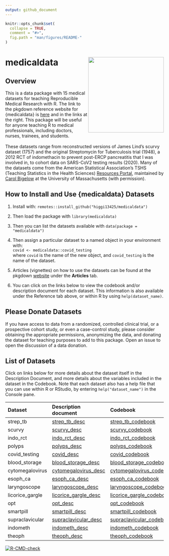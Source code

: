 ```yaml
---
output: github_document
---
```


<!-- README.md is generated from README.Rmd. Please edit that file -->

```r
knitr::opts_chunk$set(
  collapse = TRUE,
  comment = "#>",
  fig.path = "man/figures/README-"
)
```

# medicaldata <img src='man/figures/hex-medicaldata.png' align="right" height="240">

## Overview

This is a data package with 15 medical datasets for teaching Reproducible Medical Research with R. The link to the pkgdown reference website for {medicaldata} is [here](https://higgi13425.github.io/medicaldata/) and in the links at the right. This package will be useful for anyone teaching R to medical professionals, including doctors, nurses, trainees, and students. <br> <br>
These datasets range from reconstructed versions of James Lind's scurvy dataset (1757) and the original Streptomycin for Tuberculosis trial (1948), a 2012 RCT of indomethacin to prevent post-ERCP pancreatitis that I was involved in, to cohort data on SARS-CoV2 testing results (2020). Many of the datasets come from the American Statistical Association's TSHS (Teaching Statistics in the Health Sciences) [Resources Portal](https://www.causeweb.org/tshs/category/dataset/), maintained by [Carol Bigelow](https://www.umass.edu/sphhs/person/carol-bigelow) at the University of Massachusetts (with permission).

## How to Install and Use {medicaldata} Datasets
1. Install with: `remotes::install_github("higgi13425/medicaldata")`     
2. Then load the package with `library(medicaldata)`    
3. Then you can list the datasets available with `data(package = "medicaldata")`    

4. Then assign a particular dataset to a named object in your environment with: <br>
`covid <- medicaldata::covid_testing` <br>
where `covid` is the name of the new object,
and `covid_testing` is the name of the dataset.<br>

5. Articles (vignettes) on how to use the datasets can be found at the pkgdown [website](https://higgi13425.github.io/medicaldata/) under the **Articles** tab.

6. You can click on the links below to view the codebook and/or description document for each dataset. This information is also available under the Reference tab above, or within R by using `help(dataset_name)`. <br>

## Please Donate Datasets
If you have access to data from a randomized, controlled clinical trial, or a prospective cohort study, or even a case-control study, please consider obtaining the appropriate permissions, anonymizing the data, and donating the dataset for teaching purposes to add to this package. Open an issue to open the discussion of a data donation.

## List of Datasets
Click on links below for more details about the dataset itself in the Description Document, and more details about the variables included in the dataset in the Codebook. Note that each dataset also has a help file that you can use within R or RStudio, by entering `help("dataset_name")` in the Console pane.

| Dataset         | Description document                | Codebook    |
|:----------------|:-------------------------|:-------------------------|
|strep_tb|[strep_tb_desc](https://htmlpreview.github.io/?https://github.com/higgi13425/medicaldata/blob/master/man/description_docs/strep_tb_desc.html)  | [strep_tb_codebook](https://htmlpreview.github.io/?https://github.com/higgi13425/medicaldata/blob/master/man/codebooks/strep_tb_codebook.html)|
|scurvy|[scurvy_desc](https://htmlpreview.github.io/?https://github.com/higgi13425/medicaldata/blob/master/man/description_docs/scurvy_desc.html)   |  [scurvy_codebook](https://htmlpreview.github.io/?https://github.com/higgi13425/medicaldata/blob/master/man/codebooks/scurvy_codebook.html)|
|indo_rct|[indo_rct_desc](https://htmlpreview.github.io/?https://github.com/higgi13425/medicaldata/blob/master/man/description_docs/indo_rct_desc.html)   |  [indo_rct_codebook](https://htmlpreview.github.io/?https://github.com/higgi13425/medicaldata/blob/master/man/codebooks/indo_rct_codebook.html)|
|polyps|[polyps_desc](https://htmlpreview.github.io/?https://github.com/higgi13425/medicaldata/blob/master/man/description_docs/polyps_desc.html)|  [polyps_codebook](https://htmlpreview.github.io/?https://github.com/higgi13425/medicaldata/blob/master/man/codebooks/polyps_codebook.html)|
| covid_testing    |   [covid_desc](https://htmlpreview.github.io/?https://github.com/higgi13425/medicaldata/blob/master/man/description_docs/covid_desc.html)    | [covid_codebook](https://htmlpreview.github.io/?https://github.com/higgi13425/medicaldata/blob/master/man/codebooks/covid_testing_codebook.html)|
| blood_storage   | [blood_storage_desc](https://www.causeweb.org/tshs/datasets/Blood%20Storage%20Dataset%20Introduction.pdf)  |  [blood_storage_codebook](https://www.causeweb.org/tshs/datasets/Blood%20Storage%20Data%20Dictionary.pdf) |
| cytomegalovirus | [cytomegalovirus_desc](https://www.causeweb.org/tshs/datasets/Cytomegalovirus%20Dataset%20Introduction.pdf) |   [cytomegalovirus_codebook](https://www.causeweb.org/tshs/datasets/Cytomegalovirus%20Data%20Dictionary.pdf)|
| esoph_ca| [esoph_ca_desc](https://htmlpreview.github.io/?https://github.com/higgi13425/medicaldata/blob/master/man/description_docs/esoph_ca_desc.html) |  [esoph_ca_codebook](https://htmlpreview.github.io/?https://github.com/higgi13425/medicaldata/blob/master/man/codebooks/esoph_ca_codebook.html)|
| laryngoscope    | [laryngoscope_desc](https://www.causeweb.org/tshs/datasets/Laryngoscope%20Dataset%20Introduction.pdf)  |  [laryngoscope_codebook](https://www.causeweb.org/tshs/datasets/Laryngoscope%20Data%20Dictionary.pdf)|
| licorice_gargle | [licorice_gargle_desc](https://www.causeweb.org/tshs/datasets/Licorice%20Gargle%20Dataset%20Introduction.pdf) |  [licorice_gargle_codebook](https://www.causeweb.org/tshs/datasets/Licorice%20Gargle%20Data%20Dictionary.pdf)|
| opt   | [opt_desc](https://www.causeweb.org/tshs/datasets/OPT_Dataset_Introduction.pdf)  |    [opt_codebook](https://www.causeweb.org/tshs/datasets/OPT_Data_Dictionary.pdf)  |
| smartpill  | [smartpill_desc](https://www.causeweb.org/tshs/datasets/Smart%20Pill%20Dataset%20Introduction.pdf)  |    [smartpill_codebook](https://www.causeweb.org/tshs/datasets/Smart%20Pill%20Data%20Dictionary.pdf) |
| supraclavicular | [supraclavicular_desc](https://www.causeweb.org/tshs/datasets/Supraclavicular%20Dataset%20Introduction.pdf)  |  [supraclavicular_codebook](https://www.causeweb.org/tshs/datasets/Supraclavicular%20Data%20Dictionary.pdf) |
| indometh        |  [indometh_desc](https://htmlpreview.github.io/?https://github.com/higgi13425/medicaldata/blob/master/man/description_docs/indometh_desc.html) |       [indometh_codebook](https://htmlpreview.github.io/?https://github.com/higgi13425/medicaldata/blob/master/man/codebooks/indometh_codebook.html) |
| theoph          |   [theoph_desc](https://htmlpreview.github.io/?https://github.com/higgi13425/medicaldata/blob/master/man/description_docs/theoph_desc.html)  |     [theoph_codebook](https://htmlpreview.github.io/?https://github.com/higgi13425/medicaldata/blob/master/man/codebooks/theoph_codebook.html)  |


<!-- badges: start -->
[![R-CMD-check](https://github.com/higgi13425/medicaldata/workflows/R-CMD-check/badge.svg)](https://github.com/higgi13425/medicaldata/actions)
<!-- badges: end -->



